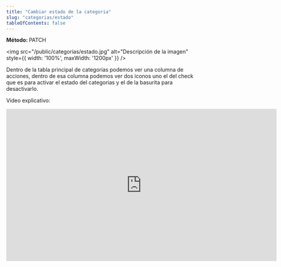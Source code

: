 ```yaml
---
title: "Cambiar estado de la categoria"
slug: "categorias/estado"
tableOfContents: false
---
```



<p>
  <strong>Método: </strong>
  <span class="sl-badge note small astro-avdet4wd">PATCH</span>
</p>

<Tabs>
  <TabItem label="Endpoint">
    <ApiEndpoint url={`/bodega/categorias`}/>
  </TabItem>
</Tabs>



<img src="/public/categorias/estado.jpg" alt="Descripción de la imagen" style={{ width: '100%', maxWidth: '1200px' }} />


Dentro de la tabla principal de categorias podemos ver una columna de acciones, dentro de esa columna podemos ver dos iconos 
uno el del check que es para activar el estado del categorias y el de la basurita para desactivarlo.

Video explicativo: 
<div style={{ display: "flex", justifyContent: "center" }}>
  <iframe
    width="720"
    height="405"
    src="https://www.youtube.com/embed/4I5GG9urOI8"
    title="Tutorial"
    frameBorder="0"
    allow="accelerometer; autoplay; clipboard-write; encrypted-media; gyroscope; picture-in-picture"
    allowFullScreen
  ></iframe>
</div>
